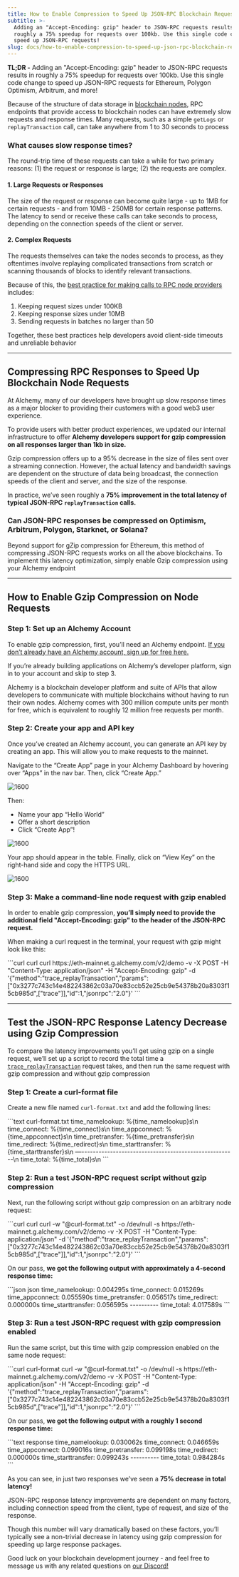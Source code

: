 ```yaml
---
title: How to Enable Compression to Speed Up JSON-RPC Blockchain Requests
subtitle: >-
  Adding an "Accept-Encoding: gzip" header to JSON-RPC requests results in
  roughly a 75% speedup for requests over 100kb. Use this single code change to
  speed up JSON-RPC requests!
slug: docs/how-to-enable-compression-to-speed-up-json-rpc-blockchain-requests
---
```



**TL;DR -** Adding an "Accept-Encoding: gzip" header to JSON-RPC requests results in roughly a 75% speedup for requests over 100kb. Use this single code change to speed up JSON-RPC requests for Ethereum, Polygon Optimism, Arbitrum, and more!

Because of the structure of data storage in [blockchain nodes](https://www.alchemy.com/blog/what-is-a-node-provider), RPC endpoints that provide access to blockchain nodes can have extremely slow requests and response times. Many requests, such as a simple `getLogs` or `replayTransaction` call, can take anywhere from 1 to 30 seconds to process

### What causes slow response times?

The round-trip time of these requests can take a while for two primary reasons: (1) the request or response is large; (2) the requests are complex.

#### 1. Large Requests or Responses

The size of the request or response can become quite large - up to 1MB for certain requests - and from 10MB - 250MB for certain response patterns. The latency to send or receive these calls can take seconds to process, depending on the connection speeds of the client or server.

#### 2. Complex Requests

The requests themselves can take the nodes seconds to process, as they oftentimes involve replaying complicated transactions from scratch or scanning thousands of blocks to identify relevant transactions.

Because of this, the [best practice for making calls to RPC node providers](https://docs.alchemy.com/alchemy/documentation/best-practices-when-using-alchemy) includes:

1. Keeping request sizes under 100KB
2. Keeping response sizes under 10MB
3. Sending requests in batches no larger than 50

Together, these best practices help developers avoid client-side timeouts and unreliable behavior

***

## Compressing RPC Responses to Speed Up Blockchain Node Requests

At Alchemy, many of our developers have brought up slow response times as a major blocker to providing their customers with a good web3 user experience.

To provide users with better product experiences, we updated our internal infrastructure to offer **Alchemy developers support for gzip compression on all responses larger than 1kb in size.**

Gzip compression offers up to a 95% decrease in the size of files sent over a streaming connection. However, the actual latency and bandwidth savings are dependent on the structure of data being broadcast, the connection speeds of the client and server, and the size of the response.

In practice, we’ve seen roughly a **75% improvement in the total latency of typical JSON-RPC `replayTransaction` calls.**

### Can JSON-RPC responses be compressed on Optimism, Arbitrum, Polygon, Starknet, or Solana?

Beyond support for gZip compression for Ethereum, this method of compressing JSON-RPC requests works on all the above blockchains. To implement this latency optimization, simply enable Gzip compression using your Alchemy endpoint

***

## How to Enable Gzip Compression on Node Requests

### Step 1: Set up an Alchemy Account

To enable gzip compression, first, you’ll need an Alchemy endpoint. [If you don’t already have an Alchemy account, sign up for free here.](https://alchemy.com/?a=gzip-compression)

If you’re already building applications on Alchemy’s developer platform, sign in to your account and skip to step 3.

Alchemy is a blockchain developer platform and suite of APIs that allow developers to communicate with multiple blockchains without having to run their own nodes. Alchemy comes with 300 million compute units per month for free, which is equivalent to roughly 12 million free requests per month.

### Step 2: Create your app and API key

Once you’ve created an Alchemy account, you can generate an API key by creating an app. This will allow you to make requests to the mainnet.

Navigate to the “Create App” page in your Alchemy Dashboard by hovering over “Apps” in the nav bar. Then, click “Create App.”

![1600](/images/6e2d9b2-628fa8bdba8b412aa1242500_createappwitharrow.png "628fa8bdba8b412aa1242500_createappwitharrow.png")

Then:

* Name your app “Hello World”
* Offer a short description
* Click “Create App”!

![1600](/images/62db7ae-Screen_Shot_2022-06-24_at_12.46.25_PM.png "Screen Shot 2022-06-24 at 12.46.25 PM.png")

Your app should appear in the table. Finally, click on “View Key” on the right-hand side and copy the HTTPS URL.

![1600](/images/3dc80a4-Screen_Shot_2022-06-24_at_12.47.28_PM.png "Screen Shot 2022-06-24 at 12.47.28 PM.png")

### Step 3: Make a command-line node request with gzip enabled

In order to enable gzip compression, **you’ll simply need to provide the additional field "Accept-Encoding: gzip" to the header of the JSON-RPC request.**

When making a curl request in the terminal, your request with gzip might look like this:

<CodeGroup>
  ```curl curl
  curl https://eth-mainnet.g.alchemy.com/v2/demo
  -v -X POST
  -H "Content-Type: application/json"
  -H "Accept-Encoding: gzip"
  -d '{"method":"trace_replayTransaction","params":["0x3277c743c14e482243862c03a70e83ccb52e25cb9e54378b20a8303f15cb985d",["trace"]],"id":1,"jsonrpc":"2.0"}'
  ```
</CodeGroup>

***

## Test the JSON-RPC Response Latency Decrease using Gzip Compression

To compare the latency improvements you’ll get using gzip on a single request, we’ll set up a script to record the total time a [`trace_replayTransaction`](https://docs.alchemy.com/alchemy/enhanced-apis/trace-api/trace_replaytransaction) request takes, and then run the same request with gzip compression and without gzip compression

### Step 1: Create a curl-format file

Create a new file named `curl-format.txt` and add the following lines:

<CodeGroup>
  ```text curl-format.txt
  time_namelookup:  %{time_namelookup}s\n
  time_connect:  %{time_connect}s\n
  time_appconnect:  %{time_appconnect}s\n
  time_pretransfer:  %{time_pretransfer}s\n
  time_redirect:  %{time_redirect}s\n
  time_starttransfer:  %{time_starttransfer}s\n
  —------------------------------------------------------\n
  time_total:  %{time_total}s\n
  ```
</CodeGroup>

### Step 2: Run a test JSON-RPC request script without gzip compression

Next, run the following script without gzip compression on an arbitrary node request:

<CodeGroup>
  ```curl curl
  curl -w "@curl-format.txt" -o /dev/null -s https://eth-mainnet.g.alchemy.com/v2/demo
  -v -X POST
  -H "Content-Type: application/json"
  -d '{"method":"trace_replayTransaction","params":["0x3277c743c14e482243862c03a70e83ccb52e25cb9e54378b20a8303f15cb985d",["trace"]],"id":1,"jsonrpc":"2.0"}'
  ```
</CodeGroup>

On our pass, **we got the following output with approximately a 4-second response time:**

<CodeGroup>
  ```json json
  time_namelookup:  0.004295s
  time_connect:  0.015269s
  time_appconnect:  0.055590s
  time_pretransfer:  0.056517s
  time_redirect:  0.000000s
  time_starttransfer:  0.056595s
  ----------
  time_total:  4.017589s
  ```
</CodeGroup>

### Step 3: Run a test JSON-RPC request with gzip compression enabled

Run the same script, but this time with gzip compression enabled on the same node request:

<CodeGroup>
  ```curl curl-format
  curl -w "@curl-format.txt" -o /dev/null -s https://eth-mainnet.g.alchemy.com/v2/demo
  -v -X POST
  -H "Content-Type: application/json"
  -H "Accept-Encoding: gzip"
  -d '{"method":"trace_replayTransaction","params":["0x3277c743c14e482243862c03a70e83ccb52e25cb9e54378b20a8303f15cb985d",["trace"]],"id":1,"jsonrpc":"2.0"}'
  ```
</CodeGroup>

On our pass, **we got the following output with a roughly 1 second response time:**

<CodeGroup>
  ```text response
  time_namelookup: 0.030062s
  time_connect: 0.046659s
  time_appconnect: 0.099016s
  time_pretransfer: 0.099198s
  time_redirect: 0.000000s
  time_starttransfer: 0.099243s
  ----------
  time_total: 0.984284s
  ```
</CodeGroup>

As you can see, in just two responses we’ve seen a **75% decrease in total latency!**

JSON-RPC response latency improvements are dependent on many factors, including connection speed from the client, type of request, and size of the response.

Though this number will vary dramatically based on these factors, you’ll typically see a non-trivial decrease in latency using gzip compression for speeding up large response packages.

Good luck on your blockchain development journey - and feel free to message us with any related questions on [our Discord!](https://alchemy.com/discord)
